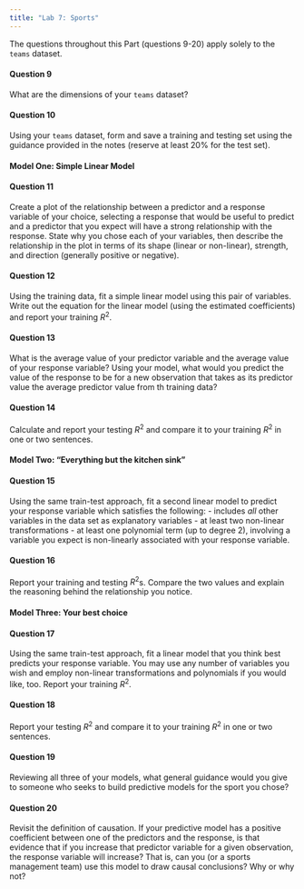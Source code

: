 ```yaml
---
title: "Lab 7: Sports"
---
```


The questions throughout this Part (questions 9-20) apply solely to the `teams` dataset.

#### Question 9

What are the dimensions of your `teams` dataset?

#### Question 10

Using your `teams` dataset, form and save a training and testing set using the guidance provided in the notes (reserve at least 20% for the test set).

#### Model One: Simple Linear Model

#### Question 11

Create a plot of the relationship between a predictor and a response variable of your choice, selecting a response that would be useful to predict and a predictor that you expect will have a strong relationship with the response. State why you chose each of your variables, then describe the relationship in the plot in terms of its shape (linear or non-linear), strength, and direction (generally positive or negative).

#### Question 12

Using the training data, fit a simple linear model using this pair of variables. Write out the equation for the linear model (using the estimated coefficients) and report your training $R^2$.

#### Question 13

What is the average value of your predictor variable and the average value of your response variable? Using your model, what would you predict the value of the response to be for a new observation that takes as its predictor value the average predictor value from th training data?

#### Question 14

Calculate and report your testing $R^2$ and compare it to your training $R^2$ in one or two sentences.

#### Model Two: "Everything but the kitchen sink"

#### Question 15

Using the same train-test approach, fit a second linear model to predict your response variable which satisfies the following:
  - includes *all* other variables in the data set as explanatory variables
  - at least two non-linear transformations
  - at least one polynomial term (up to degree 2), involving a variable you expect is non-linearly associated with your response variable.
  
#### Question 16

Report your training and testing $R^2$s. Compare the two values and explain the reasoning behind the relationship you notice.

#### Model Three: Your best choice
  
#### Question 17

Using the same train-test approach, fit a linear model that you think best predicts your response variable. You may use any number of variables you wish and employ non-linear transformations and polynomials if you would like, too. Report your training $R^2$.

#### Question 18

Report your testing $R^2$ and compare it to your training $R^2$ in one or two sentences.

#### Question 19

Reviewing all three of your models, what general guidance would you give to someone who seeks to build predictive models for the sport you chose?

#### Question 20

Revisit the definition of causation. If your predictive model has a positive coefficient between one of the predictors and the response, is that evidence that if you increase that predictor variable for a given observation, the response variable will increase? That is, can you (or a sports management team) use this model to draw causal conclusions? Why or why not? 

